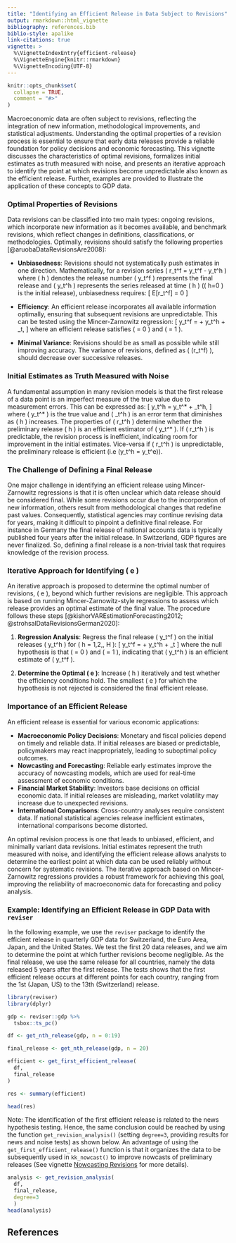 ```yaml
---
title: "Identifying an Efficient Release in Data Subject to Revisions"
output: rmarkdown::html_vignette
bibliography: references.bib
biblio-style: apalike
link-citations: true
vignette: >
  %\VignetteIndexEntry{efficient-release}
  %\VignetteEngine{knitr::rmarkdown}
  %\VignetteEncoding{UTF-8}
---
```


```r
knitr::opts_chunk$set(
  collapse = TRUE,
  comment = "#>"
)
```

Macroeconomic data are often subject to revisions, reflecting the integration of new information, methodological improvements, and statistical adjustments. Understanding the optimal properties of a revision process is essential to ensure that early data releases provide a reliable foundation for policy decisions and economic forecasting. This vignette discusses the characteristics of optimal revisions, formalizes initial estimates as truth measured with noise, and presents an iterative approach to identify the point at which revisions become unpredictable also known as the efficient release. Further, examples are provided to illustrate the application of these concepts to GDP data.

### Optimal Properties of Revisions

Data revisions can be classified into two main types: ongoing revisions, which incorporate new information as it becomes available, and benchmark revisions, which reflect changes in definitions, classifications, or methodologies. Optimally, revisions should satisfy the following properties [@aruobaDataRevisionsAre2008]:

- **Unbiasedness**: Revisions should not systematically push estimates in one direction. Mathematically, for a revision series \( r_t^f = y_t^f - y_t^h \) where \( h \) denotes the release number \( y_t^f \) represents the final release and \( y_t^h \) represents the series released at time \( h \) (\( h=0 \) is the initial release), unbiasedness requires:
  \[
  E[r_t^f] = 0 
  \]

- **Efficiency**: An efficient release incorporates all available information optimally, ensuring that subsequent revisions are unpredictable. This can be tested using the Mincer-Zarnowitz regression:
  \[
  y_t^f = \alpha + \beta y_t^h + \varepsilon_t,
  \]
  where an efficient release satisfies \( \alpha = 0 \) and \( \beta = 1 \).

- **Minimal Variance**: Revisions should be as small as possible while still improving accuracy. The variance of revisions, defined as \( \text{Var}(r_t^f) \), should decrease over successive releases.



### Initial Estimates as Truth Measured with Noise

A fundamental assumption in many revision models is that the first release of a data point is an imperfect measure of the true value due to measurement errors. This can be expressed as:
\[
y_t^h = y_t^* + \varepsilon_t^h,
\]
where \( y_t^* \) is the true value and \( \varepsilon_t^h \) is an error term that diminishes as \( h \) increases. The properties of \( r_t^h \) determine whether the preliminary release \( h \) is an efficient estimator of \( y_t^* \). If \( r_t^h \) is predictable, the revision process is inefficient, indicating room for improvement in the initial estimates. Vice-versa if \( r_t^h \) is unpredictable, the preliminary release is efficient (i.e \(y_t^h = y_t^e\)). 


### The Challenge of Defining a Final Release
One major challenge in identifying an efficient release using Mincer-Zarnowitz regressions is that it is often unclear which data release should be considered final. While some revisions occur due to the incorporation of new information, others result from methodological changes that redefine past values. Consequently, statistical agencies may continue revising data for years, making it difficult to pinpoint a definitive final release. For instance in Germany the final release of national accounts data is typically published four years after the initial release. In Switzerland, GDP figures are never finalized. So, defining a final release is a non-trivial task that requires knowledge of the revision process.

### Iterative Approach for Identifying \( e \)

An iterative approach is proposed to determine the optimal number of revisions, \( e \), beyond which further revisions are negligible. This approach is based on running Mincer-Zarnowitz-style regressions to assess which release provides an optimal estimate of the final value. The procedure follows these steps [@kishorVAREstimationForecasting2012; @strohsalDataRevisionsGerman2020]:


1. **Regression Analysis**: Regress the final release \( y_t^f \) on the initial releases \( y_t^h \) for \( h = 1,2,\dots, H \):
   \[
   y_t^f = \alpha + \beta y_t^h + \varepsilon_t
   \]
   where the null hypothesis is that \( \alpha = 0 \) and \( \beta = 1 \), indicating that \( y_t^h \) is an efficient estimate of \( y_t^f \).
   
2. **Determine the Optimal \( e \)**: Increase \( h \) iteratively and test whether the efficiency conditions hold. The smallest \( e \) for which the hypothesis is not rejected is considered the final efficient release.
   


### Importance of an Efficient Release

An efficient release is essential for various economic applications:

- **Macroeconomic Policy Decisions**: Monetary and fiscal policies depend on timely and reliable data. If initial releases are biased or predictable, policymakers may react inappropriately, leading to suboptimal policy outcomes.
- **Nowcasting and Forecasting**: Reliable early estimates improve the accuracy of nowcasting models, which are used for real-time assessment of economic conditions.
- **Financial Market Stability**: Investors base decisions on official economic data. If initial releases are misleading, market volatility may increase due to unexpected revisions.
- **International Comparisons**: Cross-country analyses require consistent data. If national statistical agencies release inefficient estimates, international comparisons become distorted.


An optimal revision process is one that leads to unbiased, efficient, and minimally variant data revisions. Initial estimates represent the truth measured with noise, and identifying the efficient release allows analysts to determine the earliest point at which data can be used reliably without concern for systematic revisions. The iterative approach based on Mincer-Zarnowitz regressions provides a robust framework for achieving this goal, improving the reliability of macroeconomic data for forecasting and policy analysis.


### Example: Identifying an Efficient Release in GDP Data with `reviser`

In the following example, we use the `reviser` package to identify the efficient release in quarterly GDP data for Switzerland, the Euro Area, Japan, and the United States. We test the first 20 data releases, and we aim to determine the point at which further revisions become negligible. As the final release, we use the same release for all countries, namely the data released 5 years after the first release. The tests shows that the first efficient release occurs at different points for each country, ranging from the 1st (Japan, US) to the 13th (Switzerland) release. 


```r
library(reviser)
library(dplyr)

gdp <- reviser::gdp %>%
  tsbox::ts_pc() 

df <- get_nth_release(gdp, n = 0:19)

final_release <- get_nth_release(gdp, n = 20)

efficient <- get_first_efficient_release(
  df,
  final_release
)

res <- summary(efficient)

head(res)

```


Note: The identification of the first efficient release is related to the news hypothesis testing. Hence, the same conclusion could be reached by using the function `get_revision_analysis()` (setting `degree=3`, providing results for news and noise tests) as shown below. An advantage of using the `get_first_efficient_release()` function is that it organizes the data to be subsequently used in `kk_nowcast()` to improve nowcasts of preliminary releases (See vignette [Nowcasting Revisions](nowcasting-revisions.html) for more details). 


```r
analysis <- get_revision_analysis(
  df, 
  final_release,
  degree=3
  )
head(analysis)
```

## References
